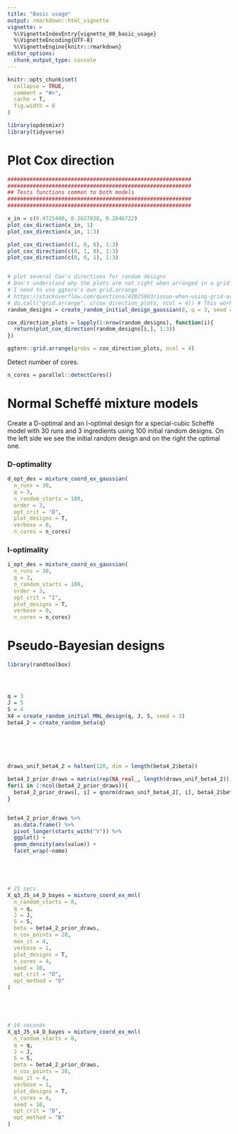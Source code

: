 ```yaml
---
title: "Basic usage"
output: rmarkdown::html_vignette
vignette: >
  %\VignetteIndexEntry{vignette_00_basic_usage}
  %\VignetteEncoding{UTF-8}
  %\VignetteEngine{knitr::rmarkdown}
editor_options: 
  chunk_output_type: console
---
```


```r
knitr::opts_chunk$set(
  collapse = TRUE,
  comment = "#>",
  cache = T, 
  fig.width = 8
)
```


```r
library(opdesmixr)
library(tidyverse)
```

# Plot Cox direction

```r

##########################################################
##########################################################
## Tests functions common to both models
##########################################################
##########################################################

x_in = c(0.4725440, 0.2627838, 0.2646722)
plot_cox_direction(x_in, 1)
plot_cox_direction(x_in, 1:3)

plot_cox_direction(c(1, 0, 0), 1:3)
plot_cox_direction(c(0, 1, 0), 1:3)
plot_cox_direction(c(0, 0, 1), 1:3)


# plot several Cox's directions for random designs
# Don't understand why the plots are not right when arranged in a grid with gridExtra
# I need to use ggtern's own grid.arrange
# https://stackoverflow.com/questions/42825983/issue-when-using-grid-arrange-with-ggtern-generated-plots
# do.call("grid.arrange", c(cox_direction_plots, ncol = 4)) # This works with ggtern::grid.arrange
random_designs = create_random_initial_design_gaussian(8, q = 3, seed = 1)

cox_direction_plots = lapply(1:nrow(random_designs), function(i){
  return(plot_cox_direction(random_designs[i,], 1:3))
})

ggtern::grid.arrange(grobs = cox_direction_plots, ncol = 4)


```

Detect number of cores.

```r
n_cores = parallel::detectCores()
```

# Normal Scheffé mixture models

Create a D-optimal and an I-optimal design for a special-cubic Scheffé model with 30 runs and 3 ingredients using 100 initial random designs. On the left side we see the initial random design and on the right the optimal one.

### D-optimality

```r

d_opt_des = mixture_coord_ex_gaussian(
  n_runs = 30, 
  q = 3, 
  n_random_starts = 100,
  order = 3, 
  opt_crit = "D",
  plot_designs = T,
  verbose = 0,
  n_cores = n_cores)

```

### I-optimality

```r

i_opt_des = mixture_coord_ex_gaussian(
  n_runs = 30, 
  q = 3, 
  n_random_starts = 100,
  order = 3, 
  opt_crit = "I",
  plot_designs = T,
  verbose = 0,
  n_cores = n_cores)

```


# Pseudo-Bayesian designs

```r

library(randtoolbox)




q = 3
J = 5
S = 4
X4 = create_random_initial_MNL_design(q, J, S, seed = 3)
beta4_2 = create_random_beta(q)






draws_unif_beta4_2 = halton(120, dim = length(beta4_2$beta))

beta4_2_prior_draws = matrix(rep(NA_real_, length(draws_unif_beta4_2)), ncol = ncol(draws_unif_beta4_2))
for(i in 1:ncol(beta4_2_prior_draws)){
  beta4_2_prior_draws[, i] = qnorm(draws_unif_beta4_2[, i], beta4_2$beta[i], 3)
}


beta4_2_prior_draws %>%
  as.data.frame() %>%
  pivot_longer(starts_with("V")) %>%
  ggplot() +
  geom_density(aes(value)) +
  facet_wrap(~name)





# 25 secs
X_q3_J5_s4_D_bayes = mixture_coord_ex_mnl(
  n_random_starts = 8,
  q = q,
  J = J,
  S = S,
  beta = beta4_2_prior_draws,
  n_cox_points = 20,
  max_it = 4,
  verbose = 1,
  plot_designs = T,
  n_cores = 4,
  seed = 10,
  opt_crit = "D",
  opt_method = "D"
)





# 16 seconds
X_q3_J5_s4_D_bayes = mixture_coord_ex_mnl(
  n_random_starts = 8,
  q = q,
  J = J,
  S = S,
  beta = beta4_2_prior_draws,
  n_cox_points = 20,
  max_it = 4,
  verbose = 1,
  plot_designs = T,
  n_cores = 4,
  seed = 10,
  opt_crit = "D",
  opt_method = "B"
)



```




